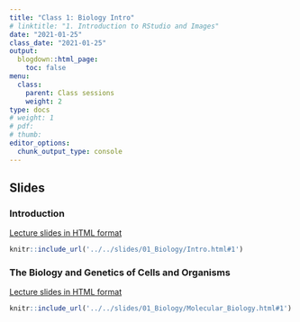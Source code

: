 ```yaml
---
title: "Class 1: Biology Intro"
# linktitle: "1. Introduction to RStudio and Images"
date: "2021-01-25"
class_date: "2021-01-25"
output:
  blogdown::html_page:
    toc: false
menu:
  class:
    parent: Class sessions
    weight: 2
type: docs
# weight: 1 
# pdf: 
# thumb: 
editor_options: 
  chunk_output_type: console
---
```


## Slides

### Introduction

<a href="../../slides/01_Biology/Intro.html#1" target="_blank">Lecture slides in HTML format</a>

```r
knitr::include_url('../../slides/01_Biology/Intro.html#1')
```

### The Biology and Genetics of Cells and Organisms

<a href="../../slides/01_Biology/Molecular_Biology.html#1" target="_blank">Lecture slides in HTML format</a>

```r
knitr::include_url('../../slides/01_Biology/Molecular_Biology.html#1')
```
